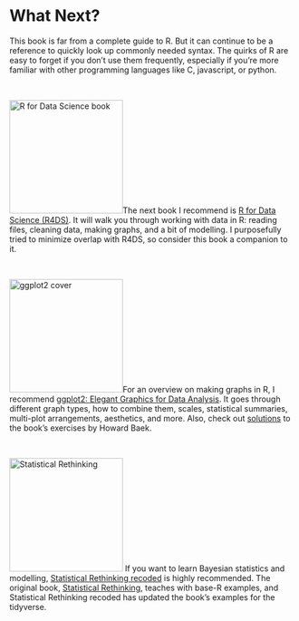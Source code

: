 # What Next? {.unnumbered}

This book is far from a complete guide to R. But it can continue to be a reference to quickly look up commonly needed syntax. The quirks of R are easy to forget if you don't use them frequently, especially if you're more familiar with other programming languages like C, javascript, or python.

<br/>

[![R for Data Science book](images/r4ds.png){.book_cover style="width: 200px;"}](https://r4ds.had.co.nz)The next book I recommend is [R for Data Science (R4DS)](https://r4ds.had.co.nz). It will walk you through working with data in R: reading files, cleaning data, making graphs, and a bit of modelling. I purposefully tried to minimize overlap with R4DS, so consider this book a companion to it.

::: {style="clear: both;"}
<br/>
:::

[![ggplot2 cover](images/ggplot2.jpg){.book_cover style="width: 200px;"}](https://ggplot2-book.org)For an overview on making graphs in R, I recommend [ggplot2: Elegant Graphics for Data Analysis](https://ggplot2-book.org). It goes through different graph types, how to combine them, scales, statistical summaries, multi-plot arrangements, aesthetics, and more. Also, check out [solutions](https://ggplot2-book-solutions-3ed.netlify.app) to the book's exercises by Howard Baek.

::: {style="clear: both;"}
<br/>
:::

[![Statistical Rethinking](images/statistical_rethinking.png){.book_cover style="width: 200px;"}](https://bookdown.org/ajkurz/Statistical_Rethinking_recoded/) If you want to learn Bayesian statistics and modelling, [Statistical Rethinking recoded](https://bookdown.org/ajkurz/Statistical_Rethinking_recoded/) is highly recommended. The original book, [Statistical Rethinking](http://xcelab.net/rm/statistical-rethinking/), teaches with base-R examples, and Statistical Rethinking recoded has updated the book's examples for the tidyverse.
